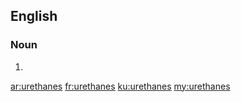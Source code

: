 ==English==

===Noun===
{{head|en|plural}}

# {{plural of|urethane|lang=en|nocat=1}}

[[ar:urethanes]]
[[fr:urethanes]]
[[ku:urethanes]]
[[my:urethanes]]